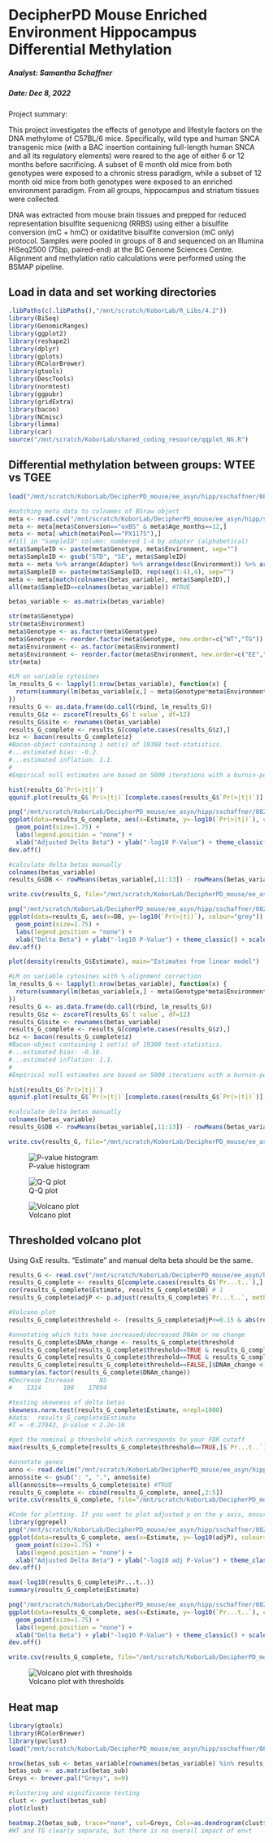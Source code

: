 DecipherPD Mouse Enriched Environment Hippocampus Differential Methylation
================================

##### Analyst: Samantha Schaffner
##### Date: Dec 8, 2022

Project summary:

This project investigates the effects of genotype and lifestyle factors on the DNA methylome of C57BL/6 mice. Specifically, wild type and human SNCA transgenic mice (with a BAC insertion containing full-length human SNCA and all its regulatory elements) were reared to the age of either 6 or 12 months before sacrificing. A subset of 6 month old mice from both genotypes were exposed to a chronic stress paradigm, while a subset of 12 month old mice from both genotypes were exposed to an enriched environment paradigm. From all groups, hippocampus and striatum tissues were collected.

DNA was extracted from mouse brain tissues and prepped for reduced representation bisulfite sequenicng (RRBS) using either a bisulfite conversion (mC + hmC) or oxidatitve bisulfite conversion (mC only) protocol. Samples were pooled in groups of 8 and sequenced on an Illumina HiSeq2500 (75bp, paired-end) at the BC Genome Sciences Centre. Alignment and methylation ratio calculations were performed using the BSMAP pipeline.

## Load in data and set working directories

```r
.libPaths(c(.libPaths(),"/mnt/scratch/KoborLab/R_Libs/4.2"))
library(BiSeq)
library(GenomicRanges)
library(ggplot2)
library(reshape2)
library(dplyr)
library(gplots)
library(RColorBrewer)
library(gtools)
library(DescTools)
library(normtest)
library(ggpubr)
library(gridExtra)
library(bacon)
library(NCmisc)
library(limma)
library(car)
source("/mnt/scratch/KoborLab/shared_coding_resource/qqplot_NG.R")
```

## Differential methylation between groups: WTEE vs TGEE

```r
load("/mnt/scratch/KoborLab/DecipherPD_mouse/ee_asyn/hipp/sschaffner/082022/5-methdiff_DNAm_DNAhm/preprocessing/hydroxy/CpG/all_EE_hmC_betas_CpG_10X_auto_var_noout.RData")

#matching meta data to colnames of BSraw object
meta <- read.csv("/mnt/scratch/KoborLab/DecipherPD_mouse/ee_asyn/hipp/sschaffner/082022/mapq_filtered_qc_stats.csv")
meta <- meta[meta$Conversion=="oxBS" & meta$Age_months==12,]
meta <- meta[-which(meta$Pool=="PX1175"),]
#fill in "SampleID" column: numbered 1-4 by adapter (alphabetical)
meta$SampleID <- paste(meta$Genotype, meta$Environment, sep="")
meta$SampleID <- gsub("STD", "SE", meta$SampleID)
meta <- meta %>% arrange(Adapter) %>% arrange(desc(Environment)) %>% arrange(desc(Genotype))
meta$SampleID <- paste(meta$SampleID, rep(seq(1:4),4), sep="")
meta <- meta[match(colnames(betas_variable), meta$SampleID),]
all(meta$SampleID==colnames(betas_variable)) #TRUE

betas_variable <- as.matrix(betas_variable)

str(meta$Genotype)
str(meta$Environment)
meta$Genotype <- as.factor(meta$Genotype)
meta$Genotype <- reorder.factor(meta$Genotype, new.order=c("WT","TG"))
meta$Environment <- as.factor(meta$Environment)
meta$Environment <- reorder.factor(meta$Environment, new.order=c("EE","STD"))
str(meta)

#LM on variable cytosines
lm_results_G <- lapply(1:nrow(betas_variable), function(x) {
  return(summary(lm(betas_variable[x,] ~ meta$Genotype*meta$Environment))$coefficients[2,])
})
results_G <- as.data.frame(do.call(rbind, lm_results_G))
results_G$z <- zscoreT(results_G$`t value`, df=12)
results_G$site <- rownames(betas_variable)
results_G_complete <- results_G[complete.cases(results_G$z),]
bcz <- bacon(results_G_complete$z)
#Bacon-object containing 1 set(s) of 19308 test-statistics.
#...estimated bias: -0.2.
#...estimated inflation: 1.1.
#
#Empirical null estimates are based on 5000 iterations with a burnin-period of 2000.

hist(results_G$`Pr(>|t|)`)
qqunif.plot(results_G$`Pr(>|t|)`[complete.cases(results_G$`Pr(>|t|)`)], title="lm ~Genotype*Environment")

png("/mnt/scratch/KoborLab/DecipherPD_mouse/ee_asyn/hipp/sschaffner/082022/5-methdiff_DNAm_DNAhm/hydroxy/WTEE_TGEE/linear_model/CpG/volcano_GxE_CpG_auto.png", width=305, height=335)
ggplot(data=results_G_complete, aes(x=Estimate, y=-log10(`Pr(>|t|)`), colour="grey")) +
  geom_point(size=1.75) +
  labs(legend.position = "none") +
  xlab("Adjusted Delta Beta") + ylab("-log10 P-Value") + theme_classic() + scale_color_manual(values=c( "gray87")) + theme(legend.position = "none")
dev.off()

#calculate delta betas manually
colnames(betas_variable)
results_G$DB <- rowMeans(betas_variable[,11:13]) - rowMeans(betas_variable[,5:7])

write.csv(results_G, file="/mnt/scratch/KoborLab/DecipherPD_mouse/ee_asyn/hipp/sschaffner/082022/5-methdiff_DNAm_DNAhm/hydroxy/WTEE_TGEE/linear_model/CpG/lm_WTEE_TGEE_CpG_auto.csv", row.names=F)

png("/mnt/scratch/KoborLab/DecipherPD_mouse/ee_asyn/hipp/sschaffner/082022/5-methdiff_DNAm_DNAhm/hydroxy/WTEE_TGEE/linear_model/CpG/volcano_GxE_CpG_auto_manual_DB.png", width=305, height=335)
ggplot(data=results_G, aes(x=DB, y=-log10(`Pr(>|t|)`), colour="grey")) +
  geom_point(size=1.75) +
  labs(legend.position = "none") +
  xlab("Delta Beta") + ylab("-log10 P-Value") + theme_classic() + scale_color_manual(values=c( "gray87")) + theme(legend.position = "none")
dev.off()

plot(density(results_G$Estimate), main="Estimates from linear model")

#LM on variable cytosines with % alignment correction
lm_results_G <- lapply(1:nrow(betas_variable), function(x) {
  return(summary(lm(betas_variable[x,] ~ meta$Genotype*meta$Environment + meta$Percent_aligned))$coefficients[2,])
})
results_G <- as.data.frame(do.call(rbind, lm_results_G))
results_G$z <- zscoreT(results_G$`t value`, df=12)
results_G$site <- rownames(betas_variable)
results_G_complete <- results_G[complete.cases(results_G$z),]
bcz <- bacon(results_G_complete$z)
#Bacon-object containing 1 set(s) of 19308 test-statistics.
#...estimated bias: -0.18.
#...estimated inflation: 1.1.
#
#Empirical null estimates are based on 5000 iterations with a burnin-period of 2000.

hist(results_G$`Pr(>|t|)`)
qqunif.plot(results_G$`Pr(>|t|)`[complete.cases(results_G$`Pr(>|t|)`)], title="lm ~Genotype*Environment")

#calculate delta betas manually
colnames(betas_variable)
results_G$DB <- rowMeans(betas_variable[,11:13]) - rowMeans(betas_variable[,5:7])

write.csv(results_G, file="/mnt/scratch/KoborLab/DecipherPD_mouse/ee_asyn/hipp/sschaffner/082022/5-methdiff_DNAm_DNAhm/hydroxy/WTEE_TGEE/linear_model/CpG/lm_WTEE_TGEE_CpG_auto_perc_aligned.csv", row.names=F)
```
![P-value histogram](/mnt/scratch/KoborLab/DecipherPD_mouse/ee_asyn/hipp/sschaffner/082022/5-methdiff_DNAm_DNAhm/hydroxy/WTEE_TGEE/linear_model/CpG/pval_hist_perc_aligned.png)

![Q-Q plot](/mnt/scratch/KoborLab/DecipherPD_mouse/ee_asyn/hipp/sschaffner/082022/5-methdiff_DNAm_DNAhm/hydroxy/WTEE_TGEE/linear_model/CpG/qqplot_perc_aligned.png)

![Volcano plot](/mnt/scratch/KoborLab/DecipherPD_mouse/ee_asyn/hipp/sschaffner/082022/5-methdiff_DNAm_DNAhm/hydroxy/WTEE_TGEE/linear_model/CpG/volcano_GxE_CpG_auto.png)

## Thresholded volcano plot 

Using GxE results. "Estimate" and manual delta beta should be the same.

```r
results_G <- read.csv("/mnt/scratch/KoborLab/DecipherPD_mouse/ee_asyn/hipp/sschaffner/082022/5-methdiff_DNAm_DNAhm/hydroxy/WTEE_TGEE/linear_model/CpG/lm_WTEE_TGEE_CpG_auto.csv")
results_G_complete <- results_G[complete.cases(results_G$`Pr...t..`),]
cor(results_G_complete$Estimate, results_G_complete$DB) # 1
results_G_complete$adjP <- p.adjust(results_G_complete$`Pr...t..`, method="BH")

#Volcano plot
results_G_complete$threshold <- (results_G_complete$adjP<=0.15 & abs(results_G_complete$Estimate)>=0.1)

#annotating which hits have increased/decreased DNAm or no change
results_G_complete$DNAm_change <- results_G_complete$threshold
results_G_complete[results_G_complete$threshold==TRUE & results_G_complete$Estimate>0,]$DNAm_change <- "Increase"
results_G_complete[results_G_complete$threshold==TRUE & results_G_complete$Estimate<0,]$DNAm_change <- "Decrease"
results_G_complete[results_G_complete$threshold==FALSE,]$DNAm_change <- "NS"
summary(as.factor(results_G_complete$DNAm_change))
#Decrease Increase       NS 
#    1314      100    17894 

#testing skewness of delta betas
skewness.norm.test(results_G_complete$Estimate, nrepl=1000)
#data:  results_G_complete$Estimate
#T = -0.27843, p-value < 2.2e-16

#get the nominal p threshold which corresponds to your FDR cutoff
max(results_G_complete[results_G_complete$threshold==TRUE,]$`Pr...t..`) #0.01098405

#annotate genes
anno <- read.delim("/mnt/scratch/KoborLab/DecipherPD_mouse/ee_asyn/hipp/sschaffner/082022/5-methdiff_DNAm_DNAhm/preprocessing/hydroxy/CpG/cpg_anno_hmC_ChIP.txt")
anno$site <- gsub(": ", ".", anno$site)
all(anno$site==results_G_complete$site) #TRUE
results_G_complete <- cbind(results_G_complete, anno[,2:5])
write.csv(results_G_complete, file="/mnt/scratch/KoborLab/DecipherPD_mouse/ee_asyn/hipp/sschaffner/082022/5-methdiff_DNAm_DNAhm/hydroxy/WTEE_TGEE/linear_model/CpG/lm_WTEE_TGEE.csv", row.names=F)

#Code for plotting. If you want to plot adjusted p on the y axis, ensure to change the variable and axis label. Also check that the numbers for your pcutoff threshold and delta beta threshold are correct (for plotting cutoff lines).
library(ggrepel)
png("/mnt/scratch/KoborLab/DecipherPD_mouse/ee_asyn/hipp/sschaffner/082022/5-methdiff_DNAm_DNAhm/hydroxy/WTEE_TGEE/linear_model/CpG/volcano_WTEE_TGEE_CpG_thresholded.png", width=305, height=335)
ggplot(data=results_G_complete, aes(x=Estimate, y=-log10(adjP), colour=DNAm_change)) +
  geom_point(size=1.75) +
  labs(legend.position = "none") +
  xlab("Adjusted Delta Beta") + ylab("-log10 adj P-Value") + theme_classic() + scale_color_manual(values=c("palegreen3","palegreen3", "gray87")) + geom_hline(yintercept=-log10(0.05)) + geom_vline(xintercept=-0.1) + geom_vline(xintercept=0.1) + theme(legend.position = "none") 
dev.off()

max(-log10(results_G_complete$Pr...t..))
summary(results_G_complete$Estimate)

png("/mnt/scratch/KoborLab/DecipherPD_mouse/ee_asyn/hipp/sschaffner/082022/5-methdiff_DNAm_DNAhm/hydroxy/WTEE_TGEE/linear_model/CpG/volcano_WTEE_TGEE_CpG_thresholded_nomP.png", width=305, height=335)
ggplot(data=results_G_complete, aes(x=Estimate, y=-log10(`Pr...t..`), colour=DNAm_change)) +
  geom_point(size=1.75) +
  labs(legend.position = "none") +
  xlab("Delta Beta") + ylab("-log10 P-Value") + theme_classic() + scale_color_manual(values=c("palegreen3", "palegreen3","gray87")) + geom_hline(yintercept=-log10(0.01098405)) + geom_vline(xintercept=-0.1) + geom_vline(xintercept=0.1) + theme(legend.position = "none") + geom_label_repel(data = results_G_complete[results_G_complete$threshold==TRUE,], aes(label = gene), size = 4, force = 10, max.overlaps = 30, min.segment.length=0) + xlim(c(-0.75,0.75)) + ylim(c(0,7))
dev.off()

write.csv(results_G_complete, file="/mnt/scratch/KoborLab/DecipherPD_mouse/ee_asyn/hipp/sschaffner/082022/5-methdiff_DNAm_DNAhm/hydroxy/WTEE_TGEE/linear_model/CpG/lm_WTEE_TGEE.csv", row.names=F)
```
![Volcano plot with thresholds](/mnt/scratch/KoborLab/DecipherPD_mouse/ee_asyn/hipp/sschaffner/082022/5-methdiff_DNAm_DNAhm/hydroxy/WTEE_TGEE/linear_model/CpG/volcano_WTEE_TGEE_CpG_thresholded_nomP.png)

## Heat map
```r
library(gtools)
library(RColorBrewer)
library(pvclust)
load("/mnt/scratch/KoborLab/DecipherPD_mouse/ee_asyn/hipp/sschaffner/082022/5-methdiff_DNAm_DNAhm/preprocessing/hydroxy/CpG/all_EE_hmC_betas_CpG_10X_auto_var_noout.RData")

nrow(betas_sub <- betas_variable[rownames(betas_variable) %in% results_G_complete[results_G_complete$threshold==TRUE,"site"],]) #1414
betas_sub <- as.matrix(betas_sub)
Greys <- brewer.pal("Greys", n=9)

#clustering and significance testing
clust <- pvclust(betas_sub)
plot(clust)

heatmap.2(betas_sub, trace="none", col=Greys, Colv=as.dendrogram(clust$hclust))
#WT and TG clearly separate, but there is no overall impact of envt
```
